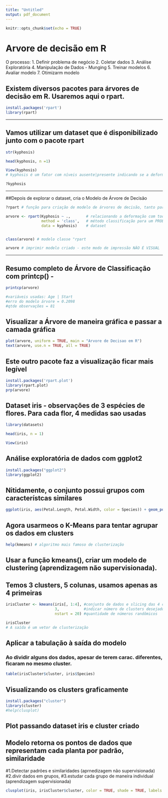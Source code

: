 ---
title: "Untitled"
output: pdf_document
---

```{r setup, include=TRUE}
knitr::opts_chunk$set(echo = TRUE)
```

# Arvore de decisão em R

O processo:
1. Definir problema de negócio
2. Coletar dados
3. Análise Exploratória
4. Manipulação de Dados - Munging
5. Treinar modelos
6. Avaliar modelo
7. Otimizarm modelo


## Existem diversos pacotes para árvores de decisão em R. Usaremos aqui o rpart.
```{r}
install.packages('rpart')
library(rpart)
```

-----------------------------------------------------------------------------------------

## Vamos utilizar um dataset que é disponibilizado junto com o pacote rpart
```{r}
str(kyphosis)
```

```{r}
head(kyphosis, n =1)
```

```{r}
View(kyphosis)
# kyphosis é um fator com níveis ausente|presente indicando se a deformação está presente pós operação 
```

```{r}
?kyphosis 
```
-----------------------------------------------------------------------------------------

##Depois de explorar o dataset, cria o Modelo de Árvore de Decisão
```{r}
?rpart # função para criação de modelo de árvores de decisão, tanto para regressão como classificação 
```

```{r}
arvore <- rpart(Kyphosis ~ .,       # relacionando a deformação com todas as variáveis
                method = 'class',   # método classificação para um PROBLEMA de classificação
                data = kyphosis)    # dataset


class(arvore) # modelo classe "rpart
```

```{r}
arvore # imprimir modelo criado - este modo de impressão NÃO É VISUAL
```

-----------------------------------------------------------------------------------------

## Resumo completo de Árvore de Classificação com printcp() -
```{r}
printcp(arvore)

#variáveis usadas: Age | Start
#erro do modelo árvore = 0.2098
#qtde observações = 81

```

##  Visualizar a Árvore de maneira gráfica e passar a camada gráfica
```{r}
plot(arvore, uniform = TRUE, main = "Arvore de Decisao em R")
text(arvore, use.n = TRUE, all = TRUE)

```


## Este outro pacote faz a visualização ficar mais legível
```{r}
install.packages('rpart.plot')
library(rpart.plot)
prp(arvore)
```

## Dataset iris - observações de 3 espécies de flores. Para cada flor, 4 medidas sao usadas
```{r}
library(datasets)
```

```{r}
head(iris, n = 1)
```

```{r}
View(iris)
```

## Análise exploratória de dados com ggplot2
```{r}
install.packages("ggplot2")
library(ggplot2)
```

## Nitidamente, o conjunto possui grupos com característcas similares
```{r}
ggplot(iris, aes(Petal.Length, Petal.Width, color = Species)) + geom_point(size = 3) # pontos de tamanho 3
```

## Agora usarmeos o K-Means para tentar agrupar os dados em clusters
```{r}
help(kmeans) # algoritmo mais famoso de clusterização 
```

## Usar a função kmeans(), criar um modelo de clustering (aprendizagem não supervisionada).
## Temos 3 clusters, 5 colunas, usamos apenas as 4 primeiras
```{r}
irisCluster <- kmeans(iris[, 1:4], #conjunto de dados e slicing das 4 colunas
                      3,           #indicar número de clusters desejado
                      nstart = 20) #quantidade de números randômicos

irisCluster
# A saída é um vetor de clusterização 
```


## Aplicar a tabulação à saída do modelo
### Ao dividir alguns dos dados, apesar de terem carac. diferentes, ficaram no mesmo cluster. 
```{r}
table(irisCluster$cluster, iris$Species)
```

## Visualizando os clusters graficamente
```{r}
install.packages("cluster")
library(cluster)
#help(clusplot)
```

## Plot passando dataset iris e cluster criado
## Modelo retorna os pontos de dados que representam cada planta por padrão, similaridade

#1.Detectar padrões e similaridades (aprnedizagem não supervisionada)
#2.divir dados em grupos, 
#3.estudar cada grupo de maneira individual (aprendizagem supervisionada)
```{r} 
clusplot(iris, irisCluster$cluster, color = TRUE, shade = TRUE, labels = 0, lines = 0 )
```






